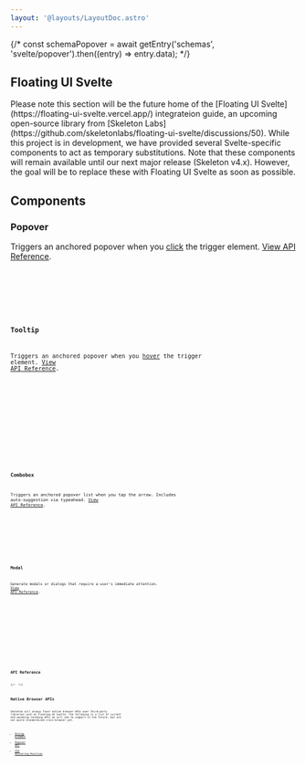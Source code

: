 ```yaml
---
layout: '@layouts/LayoutDoc.astro'
---
```





{/* const schemaPopover = await getEntry('schemas', 'svelte/popover').then((entry) => entry.data); */}

## Floating UI Svelte

<div class="card preset-outlined-warning-500 p-8 space-y-8">
	<p>Please note this section will be the future home of the [Floating UI Svelte](https://floating-ui-svelte.vercel.app/) integrateion guide, an upcoming open-source library from [Skeleton Labs](https://github.com/skeletonlabs/floating-ui-svelte/discussions/50). While this project is in development, we have provided several Svelte-specific components to act as temporary substitutions. Note that these components will remain available until our next major release (Skeleton v4.x). However, the goal will be to replace these with Floating UI Svelte as soon as possible.</p>
</div>

## Components

### Popover

Triggers an anchored popover when you <u>click</u> the trigger element. [View API Reference](https://zagjs.com/components/react/popover#methods-and-properties).

<Preview client:load>
	<Fragment slot="preview">
		<ExamplePopover client:load />
	</Fragment>
	<Fragment slot="code">
		<div class="space-y-4">
			<Code code={ExamplePopoverRaw} lang="svelte" />
			<Code code={PostioningOptions} lang="ts" />
		</div>
	</Fragment>
</Preview>

### Tooltip

Triggers an anchored popover when you <u>hover</u> the trigger element. [View API Reference](https://zagjs.com/components/react/tooltip#methods-and-properties).

<Preview client:load>
	<Fragment slot="preview">
		<ExampleTooltip client:load />
	</Fragment>
	<Fragment slot="code">
		<div class="space-y-4">
			<Code code={ExampleTooltipRaw} lang="svelte" />
			<Code code={PostioningOptions} lang="ts" />
		</div>
	</Fragment>
</Preview>

### Combobox

Triggers an anchored popover list when you tap the arrow. Includes auto-suggestion via typeahead. [View API Reference](https://zagjs.com/components/react/combobox#methods-and-properties).

<Preview client:load>
	<Fragment slot="preview">
		<ExampleCombobox client:load />
	</Fragment>
	<Fragment slot="code">
		<Code code={ExampleComboboxRaw} lang="svelte" />
	</Fragment>
</Preview>

### Modal

Generate modals or dialogs that require a user's immediate attention. [View API Reference](https://zagjs.com/components/react/dialog#methods-and-properties).

<Preview client:load>
	<Fragment slot="preview">
		<ExampleModal client:load />
	</Fragment>
	<Fragment slot="code">
		<Code code={ExampleModalRaw} lang="svelte" />
	</Fragment>
</Preview>

<Preview client:load>
	<Fragment slot="preview">
		<ExampleModalDrawer client:load />
	</Fragment>
	<Fragment slot="code">
		<Code code={ExampleModalDrawerRaw} lang="svelte" />
	</Fragment>
</Preview>

## API Reference

{/* <ApiTable schema={schemaPopover} /> */}

## Native Browser APIs

Skeleton will always favor native browser APIs over third-party libraries such as Floating UI Svelte. The following is a list of current and upcoming incoming APIs we will aim to support in the future, but are not quite standardized cross-browser yet.

* [Dialog Element](https://developer.mozilla.org/en-US/docs/Web/HTML/Element/dialog)
* [Popover API](https://developer.mozilla.org/en-US/docs/Web/API/Popover_API)
* [CSS Anchoring Position](https://developer.mozilla.org/en-US/docs/Web/CSS/CSS_anchor_positioning)
